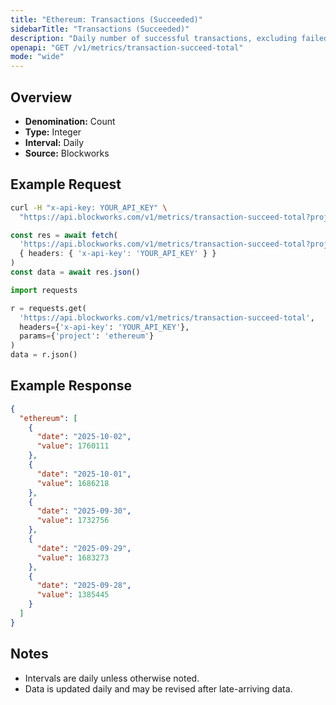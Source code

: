 ```yaml
---
title: "Ethereum: Transactions (Succeeded)"
sidebarTitle: "Transactions (Succeeded)"
description: "Daily number of successful transactions, excluding failed transactions."
openapi: "GET /v1/metrics/transaction-succeed-total"
mode: "wide"
---
```


## Overview

- **Denomination:** Count
- **Type:** Integer
- **Interval:** Daily
- **Source:** Blockworks

## Example Request

<CodeGroup>

```bash cURL
curl -H "x-api-key: YOUR_API_KEY" \
  "https://api.blockworks.com/v1/metrics/transaction-succeed-total?project=ethereum"
```

```typescript TypeScript
const res = await fetch(
  'https://api.blockworks.com/v1/metrics/transaction-succeed-total?project=ethereum',
  { headers: { 'x-api-key': 'YOUR_API_KEY' } }
)
const data = await res.json()
```

```python Python
import requests

r = requests.get(
  'https://api.blockworks.com/v1/metrics/transaction-succeed-total',
  headers={'x-api-key': 'YOUR_API_KEY'},
  params={'project': 'ethereum'}
)
data = r.json()
```

</CodeGroup>

## Example Response

```json
{
  "ethereum": [
    {
      "date": "2025-10-02",
      "value": 1760111
    },
    {
      "date": "2025-10-01",
      "value": 1686218
    },
    {
      "date": "2025-09-30",
      "value": 1732756
    },
    {
      "date": "2025-09-29",
      "value": 1683273
    },
    {
      "date": "2025-09-28",
      "value": 1385445
    }
  ]
}
```

## Notes
- Intervals are daily unless otherwise noted.
- Data is updated daily and may be revised after late-arriving data.